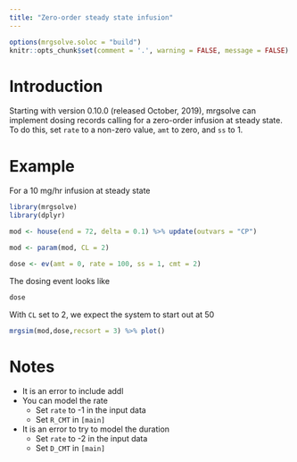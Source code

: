 ```yaml
---
title: "Zero-order steady state infusion"
---
```


```r
options(mrgsolve.soloc = "build")
knitr::opts_chunk$set(comment = '.', warning = FALSE, message = FALSE)
```

# Introduction

Starting with version 0.10.0 (released October, 2019), mrgsolve can implement 
dosing records calling for a zero-order infusion at steady state.  To do this, 
set `rate` to a non-zero value, `amt` to zero, and `ss` to 1.


# Example

For a 10 mg/hr infusion at steady state

```r
library(mrgsolve)
library(dplyr)

mod <- house(end = 72, delta = 0.1) %>% update(outvars = "CP")

mod <- param(mod, CL = 2)

dose <- ev(amt = 0, rate = 100, ss = 1, cmt = 2)
```

The dosing event looks like

```r
dose
```


With `CL` set to 2, we expect the system to start out at 50
```r
mrgsim(mod,dose,recsort = 3) %>% plot()
```

# Notes

- It is an error to include addl
- You can model the rate
  - Set `rate` to -1 in the input data
  - Set `R_CMT` in `[main]`
- It is an error to try to model the duration
  - Set `rate` to -2 in the input data
  - Set `D_CMT` in `[main]`
  

